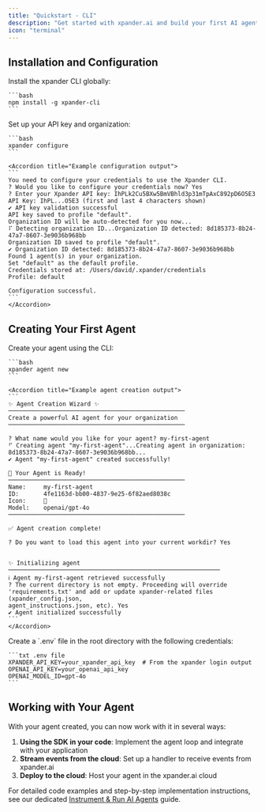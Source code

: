 ```yaml
---
title: "Quickstart - CLI"
description: "Get started with xpander.ai and build your first AI agent"
icon: "terminal"
---
```


## Installation and Configuration

<Steps>
  <Step title="Install the CLI">
    Install the xpander CLI globally:

    ```bash
    npm install -g xpander-cli
    ```
  </Step>

  <Step title="Configure your credentials">
    Set up your API key and organization:

    ```bash
    xpander configure
    ```

    <Accordion title="Example configuration output">
    ```
    You need to configure your credentials to use the Xpander CLI.
    ? Would you like to configure your credentials now? Yes
    ? Enter your Xpander API key: IhPLk2Cu5BXw5BmVBhld3p31mTpAxC892pD6O5E3
    API Key: IhPL...O5E3 (first and last 4 characters shown)
    ✔ API key validation successful
    API key saved to profile "default".
    Organization ID will be auto-detected for you now...
    ⠏ Detecting organization ID...Organization ID detected: 8d185373-8b24-47a7-8607-3e9036b968bb
    Organization ID saved to profile "default".
    ✔ Organization ID detected: 8d185373-8b24-47a7-8607-3e9036b968bb
    Found 1 agent(s) in your organization.
    Set "default" as the default profile.
    Credentials stored at: /Users/david/.xpander/credentials
    Profile: default

    Configuration successful.
    ```
    </Accordion>
  </Step>
</Steps>

## Creating Your First Agent

<Steps>
  <Step title="Create a new agent">
    Create your agent using the CLI:

    ```bash
    xpander agent new
    ```

    <Accordion title="Example agent creation output">
    ```
    ✨ Agent Creation Wizard ✨
    ──────────────────────────────────────────────────
    Create a powerful AI agent for your organization
    ──────────────────────────────────────────────────

    ? What name would you like for your agent? my-first-agent
    ⠋ Creating agent "my-first-agent"...Creating agent in organization: 8d185373-8b24-47a7-8607-3e9036b968bb...
    ✔ Agent "my-first-agent" created successfully!

    🚀 Your Agent is Ready!
    ──────────────────────────────────────────────────
    Name:     my-first-agent
    ID:       4fe1163d-bb00-4837-9e25-6f82aed8038c
    Icon:     🚀
    Model:    openai/gpt-4o
    ──────────────────────────────────────────────────

    ✅ Agent creation complete!

    ? Do you want to load this agent into your current workdir? Yes


    ✨ Initializing agent
    ────────────────────────────────────────────────────────────
    ℹ Agent my-first-agent retrieved successfully
    ? The current directory is not empty. Proceeding will override 'requirements.txt' and add or update xpander-related files (xpander_config.json, 
    agent_instructions.json, etc). Yes
    ✔ Agent initialized successfully
    ```
    </Accordion>
  </Step>

  <Step title="Configure environment variables">
    Create a `.env` file in the root directory with the following credentials:

    ```txt .env file
    XPANDER_API_KEY=your_xpander_api_key  # From the xpander login output
    OPENAI_API_KEY=your_openai_api_key
    OPENAI_MODEL_ID=gpt-4o
    ```
  </Step>
</Steps>

## Working with Your Agent

With your agent created, you can now work with it in several ways:

1. **Using the SDK in your code**: Implement the agent loop and integrate with your application
2. **Stream events from the cloud**: Set up a handler to receive events from xpander.ai
3. **Deploy to the cloud**: Host your agent in the xpander.ai cloud

For detailed code examples and step-by-step implementation instructions, see our dedicated [Instrument & Run AI Agents](/docs/01-get-started/03-instrument-agents) guide.

